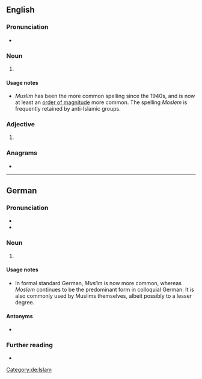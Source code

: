 {{also|moslem}}
==English==

===Pronunciation===
* {{IPA|/ˈmɒzləm/|/ˈmɒsləm/|lang=en}}

===Noun===
{{en-noun}}

# {{lb|en|dated}} {{alternative spelling of|Muslim|lang=en}}

====Usage notes====
* ''Muslim'' has been the more common spelling since the 1940s, and is now at least an [[order of magnitude]] more common.<!--ngrams--> The spelling ''Moslem'' is frequently retained by anti-Islamic groups.

===Adjective===
{{en-adj|-}}

# {{lb|en|dated}} {{alternative spelling of|Muslim|lang=en}}

===Anagrams===
* {{anagrams|en|mmoles}}

----

==German==

===Pronunciation===
* {{IPA|/ˈmɔslɛm/|lang=de}}
* {{hyphenation|Mos|lem|lang=de}}

===Noun===
{{de-noun|m|Moslems|Moslems|pl2=Mosleme|f=Moslemin}}

# {{alternative form of|Muslim|lang=de}}

====Usage notes====
* In formal standard German, ''Muslim'' is now more common, whereas ''Moslem'' continues to be the predominant form in colloquial German. It is also commonly used by Muslims themselves, albeit possibly to a lesser degree.

====Antonyms====
* {{l|de|Nichtmoslem}}

===Further reading===
* {{R:Duden}}

[[Category:de:Islam]]